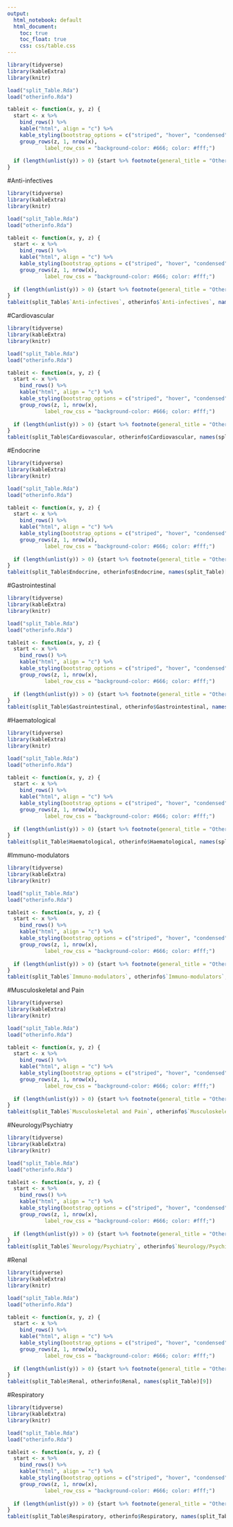 ```yaml
---
output:
  html_notebook: default
  html_document:
    toc: true
    toc_float: true
    css: css/table.css
---
```


```r
library(tidyverse)
library(kableExtra)
library(knitr)

load("split_Table.Rda")
load("otherinfo.Rda")

tableit <- function(x, y, z) { 
  start <- x %>%
    bind_rows() %>%
    kable("html", align = "c") %>%
    kable_styling(bootstrap_options = c("striped", "hover", "condensed")) %>%
    group_rows(z, 1, nrow(x),
            label_row_css = "background-color: #666; color: #fff;")
  
  if (length(unlist(y)) > 0) {start %>% footnote(general_title = "Other Information:", number = unlist(y))} else {start %>% footnote(general_title = "Other Information:")}
}
```


#Anti-infectives
```r
library(tidyverse)
library(kableExtra)
library(knitr)

load("split_Table.Rda")
load("otherinfo.Rda")

tableit <- function(x, y, z) { 
  start <- x %>%
    bind_rows() %>%
    kable("html", align = "c") %>%
    kable_styling(bootstrap_options = c("striped", "hover", "condensed")) %>%
    group_rows(z, 1, nrow(x),
            label_row_css = "background-color: #666; color: #fff;")
  
  if (length(unlist(y)) > 0) {start %>% footnote(general_title = "Other Information:", number = unlist(y))} else {start %>% footnote(general_title = "Other Information:")}
}
tableit(split_Table$`Anti-infectives`, otherinfo$`Anti-infectives`, names(split_Table)[1])
```


#Cardiovascular
```r
library(tidyverse)
library(kableExtra)
library(knitr)

load("split_Table.Rda")
load("otherinfo.Rda")

tableit <- function(x, y, z) { 
  start <- x %>%
    bind_rows() %>%
    kable("html", align = "c") %>%
    kable_styling(bootstrap_options = c("striped", "hover", "condensed")) %>%
    group_rows(z, 1, nrow(x),
            label_row_css = "background-color: #666; color: #fff;")
  
  if (length(unlist(y)) > 0) {start %>% footnote(general_title = "Other Information:", number = unlist(y))} else {start %>% footnote(general_title = "Other Information:")}
}
tableit(split_Table$Cardiovascular, otherinfo$Cardiovascular, names(split_Table)[2])
```


#Endocrine
```r
library(tidyverse)
library(kableExtra)
library(knitr)

load("split_Table.Rda")
load("otherinfo.Rda")

tableit <- function(x, y, z) { 
  start <- x %>%
    bind_rows() %>%
    kable("html", align = "c") %>%
    kable_styling(bootstrap_options = c("striped", "hover", "condensed")) %>%
    group_rows(z, 1, nrow(x),
            label_row_css = "background-color: #666; color: #fff;")
  
  if (length(unlist(y)) > 0) {start %>% footnote(general_title = "Other Information:", number = unlist(y))} else {start %>% footnote(general_title = "Other Information:")}
}
tableit(split_Table$Endocrine, otherinfo$Endocrine, names(split_Table)[3])
```


#Gastrointestinal
```r
library(tidyverse)
library(kableExtra)
library(knitr)

load("split_Table.Rda")
load("otherinfo.Rda")

tableit <- function(x, y, z) { 
  start <- x %>%
    bind_rows() %>%
    kable("html", align = "c") %>%
    kable_styling(bootstrap_options = c("striped", "hover", "condensed")) %>%
    group_rows(z, 1, nrow(x),
            label_row_css = "background-color: #666; color: #fff;")
  
  if (length(unlist(y)) > 0) {start %>% footnote(general_title = "Other Information:", number = unlist(y))} else {start %>% footnote(general_title = "Other Information:")}
}
tableit(split_Table$Gastrointestinal, otherinfo$Gastrointestinal, names(split_Table)[4])
```


#Haematological
```r
library(tidyverse)
library(kableExtra)
library(knitr)

load("split_Table.Rda")
load("otherinfo.Rda")

tableit <- function(x, y, z) { 
  start <- x %>%
    bind_rows() %>%
    kable("html", align = "c") %>%
    kable_styling(bootstrap_options = c("striped", "hover", "condensed")) %>%
    group_rows(z, 1, nrow(x),
            label_row_css = "background-color: #666; color: #fff;")
  
  if (length(unlist(y)) > 0) {start %>% footnote(general_title = "Other Information:", number = unlist(y))} else {start %>% footnote(general_title = "Other Information:")}
}
tableit(split_Table$Haematological, otherinfo$Haematological, names(split_Table)[5])
```


#Immuno-modulators
```r
library(tidyverse)
library(kableExtra)
library(knitr)

load("split_Table.Rda")
load("otherinfo.Rda")

tableit <- function(x, y, z) { 
  start <- x %>%
    bind_rows() %>%
    kable("html", align = "c") %>%
    kable_styling(bootstrap_options = c("striped", "hover", "condensed")) %>%
    group_rows(z, 1, nrow(x),
            label_row_css = "background-color: #666; color: #fff;")
  
  if (length(unlist(y)) > 0) {start %>% footnote(general_title = "Other Information:", number = unlist(y))} else {start %>% footnote(general_title = "Other Information:")}
}
tableit(split_Table$`Immuno-modulators`, otherinfo$`Immuno-modulators`, names(split_Table)[6])
```


#Musculoskeletal and Pain
```r
library(tidyverse)
library(kableExtra)
library(knitr)

load("split_Table.Rda")
load("otherinfo.Rda")

tableit <- function(x, y, z) { 
  start <- x %>%
    bind_rows() %>%
    kable("html", align = "c") %>%
    kable_styling(bootstrap_options = c("striped", "hover", "condensed")) %>%
    group_rows(z, 1, nrow(x),
            label_row_css = "background-color: #666; color: #fff;")
  
  if (length(unlist(y)) > 0) {start %>% footnote(general_title = "Other Information:", number = unlist(y))} else {start %>% footnote(general_title = "Other Information:")}
}
tableit(split_Table$`Musculoskeletal and Pain`, otherinfo$`Musculoskeletal and Pain`, names(split_Table)[7])
```


#Neurology/Psychiatry
```r
library(tidyverse)
library(kableExtra)
library(knitr)

load("split_Table.Rda")
load("otherinfo.Rda")

tableit <- function(x, y, z) { 
  start <- x %>%
    bind_rows() %>%
    kable("html", align = "c") %>%
    kable_styling(bootstrap_options = c("striped", "hover", "condensed")) %>%
    group_rows(z, 1, nrow(x),
            label_row_css = "background-color: #666; color: #fff;")
  
  if (length(unlist(y)) > 0) {start %>% footnote(general_title = "Other Information:", number = unlist(y))} else {start %>% footnote(general_title = "Other Information:")}
}
tableit(split_Table$`Neurology/Psychiatry`, otherinfo$`Neurology/Psychiatry`, names(split_Table)[8])
```


#Renal
```r
library(tidyverse)
library(kableExtra)
library(knitr)

load("split_Table.Rda")
load("otherinfo.Rda")

tableit <- function(x, y, z) { 
  start <- x %>%
    bind_rows() %>%
    kable("html", align = "c") %>%
    kable_styling(bootstrap_options = c("striped", "hover", "condensed")) %>%
    group_rows(z, 1, nrow(x),
            label_row_css = "background-color: #666; color: #fff;")
  
  if (length(unlist(y)) > 0) {start %>% footnote(general_title = "Other Information:", number = unlist(y))} else {start %>% footnote(general_title = "Other Information:")}
}
tableit(split_Table$Renal, otherinfo$Renal, names(split_Table)[9])
```


#Respiratory
```r
library(tidyverse)
library(kableExtra)
library(knitr)

load("split_Table.Rda")
load("otherinfo.Rda")

tableit <- function(x, y, z) { 
  start <- x %>%
    bind_rows() %>%
    kable("html", align = "c") %>%
    kable_styling(bootstrap_options = c("striped", "hover", "condensed")) %>%
    group_rows(z, 1, nrow(x),
            label_row_css = "background-color: #666; color: #fff;")
  
  if (length(unlist(y)) > 0) {start %>% footnote(general_title = "Other Information:", number = unlist(y))} else {start %>% footnote(general_title = "Other Information:")}
}
tableit(split_Table$Respiratory, otherinfo$Respiratory, names(split_Table)[10])
```
